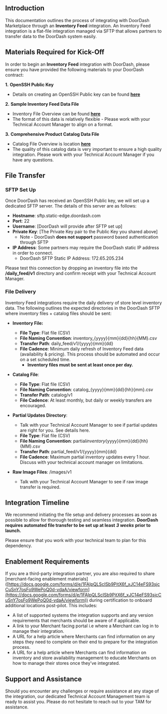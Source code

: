 ## Introduction[​](#introduction "Direct link to heading")

This documentation outlines the process of integrating with DoorDash Marketplace through an **Inventory Feed** integration. An Inventory Feed integration is a flat-file integration managed via SFTP that allows partners to transfer data to the DoorDash system easily.

## Materials Required for Kick-Off[​](#materials-required-for-kick-off "Direct link to heading")

In order to begin an **Inventory Feed** integration with DoorDash, please ensure you have provided the following materials to your DoorDash contract:

**1.** **OpenSSH Public Key**

* Details on creating an OpenSSH Public key can be found **[here](https://developer.doordash.com/en-US/docs/marketplace/inventory_feed_integration/how_it_works#connectivity)**

**2.** **Sample Inventory Feed Data File**

* Inventory File Overview can be found **[here](https://developer.doordash.com/en-US/docs/marketplace/inventory_feed_integration/explainer/inventory_feed)**
* The format of this data is relatively flexible - Please work with your Technical Account Manager to align on a format.

**3.** **Comprehensive Product Catalog Data File**

* Catalog File Overview is location **[here](https://developer.doordash.com/en-US/docs/marketplace/inventory_feed_integration/explainer/product_catalog)**
* The quality of this catalog data is very important to ensure a high quality integration. Please work with your Technical Account Manager if you have any questions.

## File Transfer[​](#file-transfer "Direct link to heading")

### SFTP Set Up[​](#sftp-set-up "Direct link to heading")

Once DoorDash has received an OpenSSH Public key, we will set up a dedicated SFTP server. The details of this server are as follows:

* **Hostname**: sftp.static-edge.doordash.com
* **Port**: 22
* **Username**: [DoorDash will provide after SFTP set up]
* **Private Key**: [The Private Key pair to the Public Key you shared above]
  + Note - DoorDash **does not support** password based authentication through SFTP
* **IP Address**: Some partners may require the DoorDash static IP address in order to connect.
  + DoorDash SFTP Static IP Address: 172.65.205.234

Please test this connection by dropping an inventory file into the **/daily\_feed/v1** directory and confirm receipt with your Technical Account Manager.

### File Delivery[​](#file-delivery "Direct link to heading")

Inventory Feed integrations require the daily delivery of store level inventory data. The following outlines the expected directories in the DoorDash SFTP where inventory files + catalog files should be sent:

* **Inventory File:**

  + **File Type**: Flat file (CSV)
  + **File Naming Convention**: inventory\_{yyyy}{mm}{dd}{hh}{MM}.csv
  + **Transfer Path**: daily\_feed/v1/{yyyy}{mm}{dd}
  + **File Cadence**: Minimum daily refresh of Inventory Feed data (availability & pricing). This process should be automated and occur on a set scheduled time.
    - **Inventory files must be sent at least once per day.**
* **Catalog File**:

  + **File Type**: Flat file (CSV)
  + **File Naming Convention**: catalog\_{yyyy}{mm}{dd}{hh}{mm}.csv
  + **Transfer Path**: catalog/v1
  + **File Cadence**: At least monthly, but daily or weekly transfers are encouraged.
* **Partial Updates Directory**:

  + Talk with your Technical Account Manager to see if partial updates are right for you. See details here.
  + **File Type**: Flat file (CSV)
  + **File Naming Convention**: partial*inventory*{yyyy}{mm}{dd}{hh}{MM}.csv
  + **Transfer Path**: partial\_feed/v1/{yyyy}{mm}{dd}
  + **File Cadence**: Maximum partial inventory updates every 1 hour. Discuss with your technical account manager on limitations.
* **Raw Image Files**: /images/v1

  + Talk with your Technical Account Manager to see if raw image transfer is required.

## Integration Timeline[​](#integration-timeline "Direct link to heading")



We recommend initiating the file setup and delivery processes as soon as possible to allow for thorough testing and seamless integration.
**DoorDash requires automated file transfer to be set up at least** ***3 weeks*** **prior to launch.**

Please ensure that you work with your technical team to plan for this dependency.

## Enablement Requirements[​](#enablement-requirements "Direct link to heading")

If you are a third-party integration partner, you are also required to share [merchant-facing enablement materials] ([https://docs.google.com/forms/d/e/1FAIpQLScISb9PitX6f_xJC14eFS93sjcCuSnY7osFo9WePoQ0d-vdaA/viewform](https://docs.google.com/forms/d/e/1FAIpQLScISb9PitX6f_xJC14eFS93sjcCuSnY7osFo9WePoQ0d-vdaA/viewform)) during certification to onboard additional locations post-pilot. This includes:

* A list of supported systems the integration supports and any version requirements that merchants should be aware of if applicable.
* A link to your Merchant facing portal i.e where a Merchant can log in to manage their integration.
* A URL for a help article where Merchants can find information on any steps they need to complete on their end to prepare for the integration process.
* A URL for a help article where Merchants can find information on inventory and store availability management to educate Merchants on how to manage their stores once they’ve integrated.

## Support and Assistance[​](#support-and-assistance "Direct link to heading")

Should you encounter any challenges or require assistance at any stage of the integration, our dedicated Technical Account Management team is ready to assist you. Please do not hesitate to reach out to your TAM for assistance.


